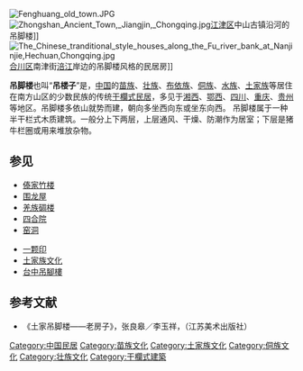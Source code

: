 [[File:Fenghuang_old_town.JPG|thumb]]
{{中国非物质文化遗产
|名称 = 苗寨吊脚楼营造技艺
|序号 = 381
|编号项目 =Ⅷ—31
|分类 = 传统技艺
|申报地区或单位 = [[贵州省|贵州省]][[雷山县|雷山县]]
|登录时间 = 2006年
}}[[File:Zhongshan_Ancient_Town,_Jiangjin,_Chongqing.jpg|thumb]][[江津区|江津区]]中山古镇沿河的吊脚楼]]
[[File:The_Chinese_tranditional_style_houses_along_the_Fu_river_bank_at_Nanjinjie,Hechuan,Chongqing.jpg|thumb]][[合川区|合川区]]南津街[[涪江|涪江]]岸边的吊脚楼风格的民居房]]

'''吊脚楼'''也叫“'''吊楼子'''”是，[[中国|中国]]的[[苗族|苗族]]、[[壮族|壮族]]、[[布依族|布依族]]、[[侗族|侗族]]、[[水族|水族]]、[[土家族|土家族]]等居住在南方山区的少数民族的传统[[干欄式民居|干欄式民居]]，多见于[[湘西|湘西]]、[[鄂西|鄂西]]、[[四川|四川]]、[[重庆|重庆]]、[[贵州|贵州]]等地区。吊脚楼多依山就势而建，朝向多坐西向东或坐东向西。
吊脚楼属于一种半干栏式木质建筑。一般分上下两层，上层通风、干燥、防潮作为居室；下层是猪牛栏圈或用来堆放杂物。
==参见==

*[[傣家竹楼|傣家竹楼]]
*[[围龙屋|围龙屋]]
*[[羌族碉楼|羌族碉楼]]
*[[四合院|四合院]]
*[[窑洞|窑洞]]

*[[一颗印|一颗印]]
*[[土家族文化|土家族文化]]
*[[台中吊腳樓|台中吊腳樓]]

==参考文献==
<div class="references-small">
<references />
* 《土家吊脚楼——老房子》，张良皋／李玉祥，（江苏美术出版社）

[[Category:中国民居|Category:中国民居]]
[[Category:苗族文化|Category:苗族文化]]
[[Category:土家族文化|Category:土家族文化]]

[[Category:侗族文化|Category:侗族文化]]
[[Category:壮族文化|Category:壮族文化]]
[[Category:干欄式建築|Category:干欄式建築]]